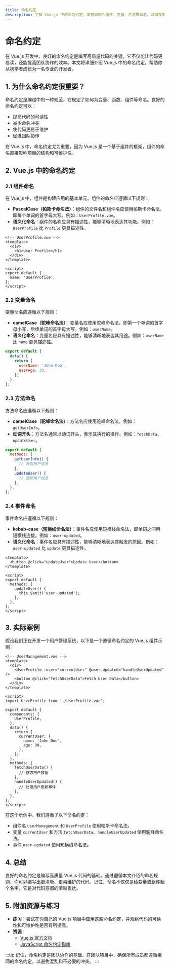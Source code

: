 ```yaml
---
title: 命名约定
description: 了解 Vue.js 中的命名约定，掌握如何为组件、变量、方法等命名，以编写更清晰、可维护的代码。
---
```


# 命名约定

在 Vue.js 开发中，良好的命名约定是编写高质量代码的关键。它不仅能让代码更易读，还能提高团队协作的效率。本文将详细介绍 Vue.js 中的命名约定，帮助你从初学者成长为一名专业的开发者。

## 1. 为什么命名约定很重要？

命名约定是编程中的一种规范，它规定了如何为变量、函数、组件等命名。良好的命名约定可以：

- 提高代码的可读性
- 减少命名冲突
- 使代码更易于维护
- 促进团队协作

在 Vue.js 中，命名约定尤为重要，因为 Vue.js 是一个基于组件的框架，组件的命名直接影响项目的结构和可维护性。

## 2. Vue.js 中的命名约定

### 2.1 组件命名

在 Vue.js 中，组件是构建应用的基本单元。组件的命名应遵循以下规则：

- **PascalCase（帕斯卡命名法）**：组件的文件名和组件名应使用帕斯卡命名法，即每个单词的首字母大写。例如：`UserProfile.vue`。
- **语义化命名**：组件的名称应具有描述性，能够清晰地表达其功能。例如：`UserProfile` 比 `Profile` 更具描述性。

```vue
<!-- UserProfile.vue -->
<template>
  <div>
    <h1>User Profile</h1>
  </div>
</template>

<script>
export default {
  name: 'UserProfile',
};
</script>
```

### 2.2 变量命名

变量命名应遵循以下规则：

- **camelCase（驼峰命名法）**：变量名应使用驼峰命名法，即第一个单词的首字母小写，后续单词的首字母大写。例如：`userName`。
- **语义化命名**：变量名应具有描述性，能够清晰地表达其用途。例如：`userName` 比 `name` 更具描述性。

```javascript
export default {
  data() {
    return {
      userName: 'John Doe',
      userAge: 30,
    };
  },
};
```

### 2.3 方法命名

方法命名应遵循以下规则：

- **camelCase（驼峰命名法）**：方法名应使用驼峰命名法。例如：`getUserInfo`。
- **动词开头**：方法名通常以动词开头，表示其执行的操作。例如：`fetchData`、`updateUser`。

```javascript
export default {
  methods: {
    getUserInfo() {
      // 获取用户信息
    },
    updateUser() {
      // 更新用户信息
    },
  },
};
```

### 2.4 事件命名

事件命名应遵循以下规则：

- **kebab-case（短横线命名法）**：事件名应使用短横线命名法，即单词之间用短横线连接。例如：`user-updated`。
- **语义化命名**：事件名应具有描述性，能够清晰地表达其触发的原因。例如：`user-updated` 比 `update` 更具描述性。

```vue
<template>
  <button @click="updateUser">Update User</button>
</template>

<script>
export default {
  methods: {
    updateUser() {
      this.$emit('user-updated');
    },
  },
};
</script>
```

## 3. 实际案例

假设我们正在开发一个用户管理系统，以下是一个遵循命名约定的 Vue.js 组件示例：

```vue
<!-- UserManagement.vue -->
<template>
  <div>
    <UserProfile :user="currentUser" @user-updated="handleUserUpdated" />
    <button @click="fetchUserData">Fetch User Data</button>
  </div>
</template>

<script>
import UserProfile from './UserProfile.vue';

export default {
  components: {
    UserProfile,
  },
  data() {
    return {
      currentUser: {
        name: 'John Doe',
        age: 30,
      },
    };
  },
  methods: {
    fetchUserData() {
      // 获取用户数据
    },
    handleUserUpdated() {
      // 处理用户更新事件
    },
  },
};
</script>
```

在这个示例中，我们遵循了以下命名约定：

- 组件名 `UserManagement` 和 `UserProfile` 使用帕斯卡命名法。
- 变量 `currentUser` 和方法 `fetchUserData`、`handleUserUpdated` 使用驼峰命名法。
- 事件 `user-updated` 使用短横线命名法。

## 4. 总结

良好的命名约定是编写高质量 Vue.js 代码的基础。通过遵循本文介绍的命名规则，你可以编写出更清晰、更易维护的代码。记住，命名不仅仅是给变量或组件起个名字，它是对代码意图的清晰表达。

## 5. 附加资源与练习

- **练习**：尝试在你自己的 Vue.js 项目中应用这些命名约定，并观察代码的可读性和可维护性是否有所提高。
- **资源**：
  - [Vue.js 官方文档](https://vuejs.org/)
  - [JavaScript 命名约定指南](https://developer.mozilla.org/en-US/docs/MDN/Guidelines/Code_guidelines/JavaScript)

:::tip
记住，命名约定是团队协作的基础。在团队项目中，确保所有成员都遵循相同的命名约定，以避免混乱和不必要的冲突。
:::